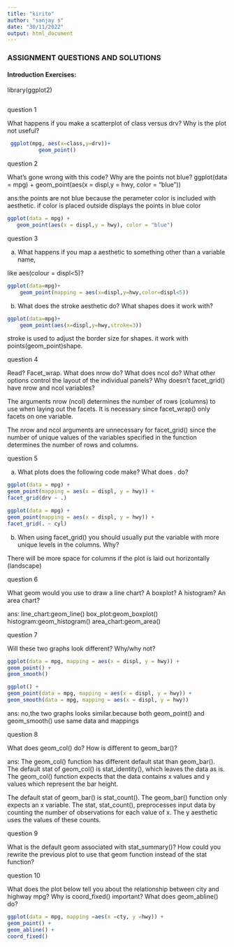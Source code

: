 ---
title: "kirito"
author: "sanjay s"
date: "30/11/2022"
output: html_document
---

### ASSIGNMENT QUESTIONS AND SOLUTIONS

#### Introduction Exercises:  

library(ggplot2)

```{r}
```
question  1

What happens if you make a scatterplot of class versus drv? Why is the plot not useful?
```{r}
 ggplot(mpg, aes(x=class,y=drv))+
          geom_point()

```

question 2

What’s gone wrong with this code? Why are the points not blue?
 ggplot(data = mpg) + 
   geom_point(aes(x = displ,y = hwy, color = "blue"))

ans:the points are not blue because the perameter color is included with aesthetic. if color is placed outside displays the points in blue color
```{r}
ggplot(data = mpg) + 
   geom_point(aes(x = displ,y = hwy), color = "blue")

```

question 3

a) What happens if you map a aesthetic to something other than a variable name,

like aes(colour = displ<5)?

```{r}

ggplot(data=mpg)+
    geom_point(mapping = aes(x=displ,y=hwy,color=displ<5))

```
b) What does the stroke aesthetic do? What shapes does it work with?

```{r}
ggplot(data=mpg)+
    geom_point(aes(x=displ,y=hwy,stroke=3))

```

stroke is used to adjust the border size for shapes. it work with points(geom_point)shape.

question 4

Read? Facet_wrap. What does nrow do? What does ncol do? What other options
control the layout of the individual panels? Why doesn’t facet_grid() have nrow and ncol variables?


The arguments nrow (ncol) determines the number of rows (columns) to use when laying out the facets. It is necessary since facet_wrap() only facets on one variable.

The nrow and ncol arguments are unnecessary for facet_grid() since the number of unique values of the variables specified in the function determines the number of rows and columns.


question 5

a) What plots does the following code make? What does . do?

```{r}
ggplot(data = mpg) +
geom_point(mapping = aes(x = displ, y = hwy)) +
facet_grid(drv ~ .)

```
```{r}
ggplot(data = mpg) +
geom_point(mapping = aes(x = displ, y = hwy)) +
facet_grid(. ~ cyl)

```

b) When using facet_grid() you should usually put the variable with more unique
levels in the columns. Why?

There will be more space for columns if the plot is laid out horizontally (landscape)

question 6

What geom would you use to draw a line chart? A boxplot? A histogram? An area
chart?


ans:
  line_chart:geom_line()
  box_plot:geom_boxplot()
  histogram:geom_histogram()
  area_chart:geom_area()
  
question 7

Will these two graphs look different? Why/why not?

```{r}
ggplot(data = mpg, mapping = aes(x = displ, y = hwy)) +
geom_point() +
geom_smooth()

```

```{r}
ggplot() +
geom_point(data = mpg, mapping = aes(x = displ, y = hwy)) +
geom_smooth(data = mpg, mapping = aes(x = displ, y = hwy))

```
ans: no,the two graphs looks similar.because both geom_point() and geom_smooth()
use same data and mappings

question 8

What does geom_col() do? How is different to geom_bar()?

ans:
  The geom_col() function has different default stat than geom_bar(). The default stat of geom_col() is stat_identity(), which leaves the data as is. The geom_col() function expects that the data contains x values and y values which represent the bar height.

The default stat of geom_bar() is stat_count(). The geom_bar() function only expects an x variable. The stat, stat_count(), preprocesses input data by counting the number of observations for each value of x. The y aesthetic uses the values of these counts.


  question 9
  
  What is the default geom associated with stat_summary()? How could you rewrite the previous plot to use that geom function instead of the stat function?
  
  


question 10

What does the plot below tell you about the relationship between city and highway mpg? Why is coord_fixed() important? What does geom_abline() do?

```{r}
ggplot(data = mpg, mapping =aes(x =cty, y =hwy)) +
geom_point() +
geom_abline() +
coord_fixed()

```



